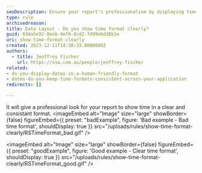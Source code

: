 ```yaml
---
seoDescription: Ensure your report's professionalism by displaying time in a clear and consistent format.
type: rule
archivedreason:
title: Data Layout - Do you show time format clearly?
guid: 03da5e92-8eeb-4ef6-8cd2-7d99e6d38b1e
uri: show-time-format-clearly
created: 2023-12-11T14:38:33.0000000Z
authors:
  - title: Jeoffrey Fischer
    url: https://ssw.com.au/people/jeoffrey-fischer
related:
- do-you-display-dates-in-a-human-friendly-format
- dates-do-you-keep-time-formats-consistent-across-your-application
redirects: []

---
```


It will give a professional look for your report to show time in a clear and consistant format.
<imageEmbed
  alt="Image"
  size="large"
  showBorder={false}
  figureEmbed={{
    preset: "badExample",
    figure: 'Bad example - Bad time format',
    shouldDisplay: true
  }}
  src="/uploads/rules/show-time-format-clearly/RSTimeFormat_bad.gif"
/>

<imageEmbed
  alt="Image"
  size="large"
  showBorder={false}
  figureEmbed={{
    preset: "goodExample",
    figure: 'Good example - Clear time format',
    shouldDisplay: true
  }}
  src="/uploads/rules/show-time-format-clearly/RSTimeFormat_good.gif"
/>